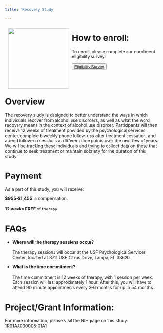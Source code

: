 ```yaml
---
title: 'Recovery Study'

---
```

<meta
  name="description"
  content="ART LAB USF Addiction Research and Treatment Lab Recovery Study">
<img src="recoverystudylogo.jpg" style="float:left; margin:10px; width:200px; height:200px;" />

# How to enroll:
To enroll, please complete our enrollment eligibility survey: 

<button type="button" class="btn btn-secondary">[Eligibility Survey](https://usf.az1.qualtrics.com/jfe/form/SV_6sMYyTzU67eSitE?fbclid=IwAR3E1fuHwVzinB_RIhykOKXCItWiiaA8X9MsuGflydLV3QCsdA3PihtqcSk)</button>
<br></br>

# Overview
The recovery study is designed to better understand the ways in which individuals recover from alcohol use disorders, as well as what the word recovery means in the context of alcohol use disorder. Participants will then receive 12 weeks of treatment provided by the psychological services center, complete biweekly phone follow-ups after treatment cessation, and attend follow-up sessions at different time points over the next few of years. We will be tracking these individuals and trying to collect data on those that continue to seek treatment or maintain sobriety for the duration of this study.

# Payment
As a part of this study, you will receive:

**$955-$1,455** in compensation.<br></br>
**12 weeks FREE** of therapy.



# FAQs
- **Where will the therapy sessions occur?**<br></br>
The therapy sessions will occur at the USF Psychological Services Center, located at 3711 USF Citrus Drive, Tampa, FL 33620.

- **What is the time commitment?**<br></br>
The time commitment is 12 weeks of therapy, with 1 session per week. Each session will last approximately 1 hour. After this, you will have to attend 90 minute appointments every 3-6 months for up to 54 months.

# Project/Grant Information:
For more information, please visit the NIH page on this study: [1R01AA030005-01A1](https://reporter.nih.gov/search/tvI2NGwk8Ee_OV1yRnoHkA/project-details/10585118)